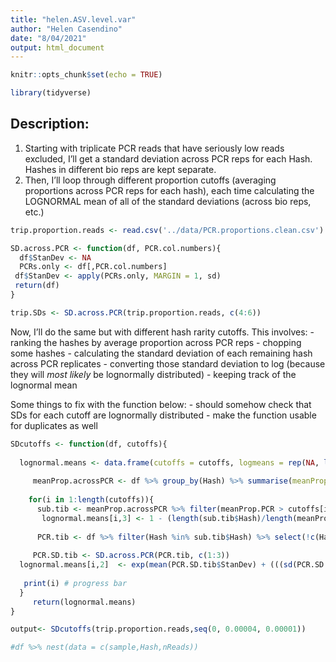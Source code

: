 ```yaml
---
title: "helen.ASV.level.var"
author: "Helen Casendino"
date: "8/04/2021"
output: html_document
---
```


```r
knitr::opts_chunk$set(echo = TRUE)
```
```r
library(tidyverse)
```

## Description: 
  1) Starting with triplicate PCR reads that have seriously low reads excluded, I'll get a standard deviation across PCR reps for each Hash. Hashes in different bio reps are kept separate. 
  2) Then, I'll loop through different proportion cutoffs (averaging proportions across PCR reps for each hash), each time calculating the LOGNORMAL mean of all of the standard deviations (across bio reps, etc.)


```r
trip.proportion.reads <- read.csv('../data/PCR.proportions.clean.csv')
```

```r
SD.across.PCR <- function(df, PCR.col.numbers){
  df$StanDev <- NA
  PCRs.only <- df[,PCR.col.numbers]
 df$StanDev <- apply(PCRs.only, MARGIN = 1, sd)
 return(df)
}

trip.SDs <- SD.across.PCR(trip.proportion.reads, c(4:6))
```

Now, I'll do the same but with different hash rarity cutoffs. This involves:
  - ranking the hashes by average proportion across PCR reps
  - chopping some hashes
  - calculating the standard deviation of each remaining hash across PCR replicates
  - converting those standard deviation to log (because they will *most likely* be lognormally distributed) 
  - keeping track of the lognormal mean

Some things to fix with the function below:
  - should somehow check that SDs for each cutoff are lognormally distributed
  - make the function usable for duplicates as well

```r
SDcutoffs <- function(df, cutoffs){
  
  lognormal.means <- data.frame(cutoffs = cutoffs, logmeans = rep(NA, length(cutoffs)), exclpercent =rep(NA, length(cutoffs)))
    
     meanProp.acrossPCR <- df %>% group_by(Hash) %>% summarise(meanProp.PCR = mean(c(PCR1_prop, PCR2_prop,PCR3_prop))) %>% arrange(desc(meanProp.PCR)) # to get rarity order
    
    for(i in 1:length(cutoffs)){
      sub.tib <- meanProp.acrossPCR %>% filter(meanProp.PCR > cutoffs[i]) # chop hashes below proportion cutoff
       lognormal.means[i,3] <- 1 - (length(sub.tib$Hash)/length(meanProp.acrossPCR$Hash)) # column 3 is % of UNIQUE hashes excluded
      
      PCR.tib <- df %>% filter(Hash %in% sub.tib$Hash) %>% select(!c(Hash, bio,Miseq_run)) # all PCR props corresponding to remaining hashes
      
     PCR.SD.tib <- SD.across.PCR(PCR.tib, c(1:3))
  lognormal.means[i,2]  <- exp(mean(PCR.SD.tib$StanDev) + (((sd(PCR.SD.tib$StanDev))^2)/2))
   
   print(i) # progress bar
  }
     return(lognormal.means)
}
```

```r
output<- SDcutoffs(trip.proportion.reads,seq(0, 0.00004, 0.00001))
```






```r
#df %>% nest(data = c(sample,Hash,nReads))
```